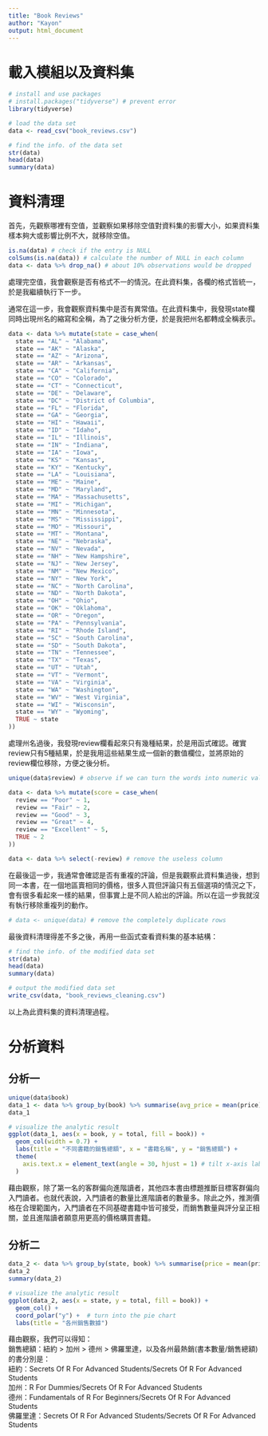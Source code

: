 ---
title: "Book Reviews"
author: "Kayon"
output: html_document
---

# 載入模組以及資料集

```{r, results = "hide"}
# install and use packages
# install.packages("tidyverse") # prevent error
library(tidyverse)
```

```{r, results = "hide"}
# load the data set
data <- read_csv("book_reviews.csv")
```

```{r}
# find the info. of the data set
str(data)
head(data)
summary(data)
```

# 資料清理

首先，先觀察哪裡有空值，並觀察如果移除空值對資料集的影響大小，如果資料集樣本夠大或影響比例不大，就移除空值。

```{r}
is.na(data) # check if the entry is NULL
colSums(is.na(data)) # calculate the number of NULL in each column
data <- data %>% drop_na() # about 10% observations would be dropped
```

處理完空值，我會觀察是否有格式不一的情況。在此資料集，各欄的格式皆統一，於是我繼續執行下一步。

通常在這一步，我會觀察資料集中是否有異常值。在此資料集中，我發現state欄同時出現州名的縮寫和全稱，為了之後分析方便，於是我把州名都轉成全稱表示。

```{r}
data <- data %>% mutate(state = case_when(
  state == "AL" ~ "Alabama",
  state == "AK" ~ "Alaska",
  state == "AZ" ~ "Arizona",
  state == "AR" ~ "Arkansas",
  state == "CA" ~ "California",
  state == "CO" ~ "Colorado",
  state == "CT" ~ "Connecticut",
  state == "DE" ~ "Delaware",
  state == "DC" ~ "District of Columbia",
  state == "FL" ~ "Florida",
  state == "GA" ~ "Georgia",
  state == "HI" ~ "Hawaii",
  state == "ID" ~ "Idaho",
  state == "IL" ~ "Illinois",
  state == "IN" ~ "Indiana",
  state == "IA" ~ "Iowa",
  state == "KS" ~ "Kansas",
  state == "KY" ~ "Kentucky",
  state == "LA" ~ "Louisiana",
  state == "ME" ~ "Maine",
  state == "MD" ~ "Maryland",
  state == "MA" ~ "Massachusetts",
  state == "MI" ~ "Michigan",
  state == "MN" ~ "Minnesota",
  state == "MS" ~ "Mississippi",
  state == "MO" ~ "Missouri",
  state == "MT" ~ "Montana",
  state == "NE" ~ "Nebraska",
  state == "NV" ~ "Nevada",
  state == "NH" ~ "New Hampshire",
  state == "NJ" ~ "New Jersey",
  state == "NM" ~ "New Mexico",
  state == "NY" ~ "New York",
  state == "NC" ~ "North Carolina",
  state == "ND" ~ "North Dakota",
  state == "OH" ~ "Ohio",
  state == "OK" ~ "Oklahoma",
  state == "OR" ~ "Oregon",
  state == "PA" ~ "Pennsylvania",
  state == "RI" ~ "Rhode Island",
  state == "SC" ~ "South Carolina",
  state == "SD" ~ "South Dakota",
  state == "TN" ~ "Tennessee",
  state == "TX" ~ "Texas",
  state == "UT" ~ "Utah",
  state == "VT" ~ "Vermont",
  state == "VA" ~ "Virginia",
  state == "WA" ~ "Washington",
  state == "WV" ~ "West Virginia",
  state == "WI" ~ "Wisconsin",
  state == "WY" ~ "Wyoming",
  TRUE ~ state
))
```

處理州名過後，我發現review欄看起來只有幾種結果，於是用函式確認。確實review只有5種結果，於是我用這些結果生成一個新的數值欄位，並將原始的review欄位移除，方便之後分析。

```{r}
unique(data$review) # observe if we can turn the words into numeric values

data <- data %>% mutate(score = case_when(
  review == "Poor" ~ 1,
  review == "Fair" ~ 2,
  review == "Good" ~ 3,
  review == "Great" ~ 4,
  review == "Excellent" ~ 5,
  TRUE ~ 2
))

data <- data %>% select(-review) # remove the useless column
```

在最後這一步，我通常會確認是否有重複的評論，但是我觀察此資料集過後，想到同一本書，在一個地區賣相同的價格，很多人買但評論只有五個選項的情況之下，會有很多看起來一樣的結果，但事實上是不同人給出的評論。所以在這一步我就沒有執行移除重複列的動作。

```{r}
# data <- unique(data) # remove the completely duplicate rows
```

最後資料清理得差不多之後，再用一些函式查看資料集的基本結構：

```{r}
# find the info. of the modified data set
str(data)
head(data)
summary(data)
```

```{r}
# output the modified data set
write_csv(data, "book_reviews_cleaning.csv")
```

以上為此資料集的資料清理過程。

# 分析資料

## 分析一

```{r}
unique(data$book) 
data_1 <- data %>% group_by(book) %>% summarise(avg_price = mean(price), count = n(), total = avg_price * count, avg_score = mean(score))
data_1

# visualize the analytic result
ggplot(data_1, aes(x = book, y = total, fill = book)) + 
  geom_col(width = 0.7) +
  labs(title = "不同書籍的銷售總額", x = "書籍名稱", y = "銷售總額") +
  theme(
    axis.text.x = element_text(angle = 30, hjust = 1) # tilt x-axis labels
  )
```

藉由觀察，除了第一名的客群偏向進階讀者，其他四本書由標題推斷目標客群偏向入門讀者。也就代表說，入門讀者的數量比進階讀者的數量多。除此之外，推測價格在合理範圍內，入門讀者在不同基礎書籍中皆可接受，而銷售數量與評分呈正相關，並且進階讀者願意用更高的價格購買書籍。

## 分析二

```{r}
data_2 <- data %>% group_by(state, book) %>% summarise(price = mean(price), count = n(), total = price * count, avg_score = mean(score))
data_2
summary(data_2)

# visualize the analytic result
ggplot(data_2, aes(x = state, y = total, fill = book)) +
  geom_col() +
  coord_polar("y") +  # turn into the pie chart
  labs(title = "各州銷售數據")
```

藉由觀察，我們可以得知：  
銷售總額：紐約 > 加州 > 德州 > 佛羅里達，以及各州最熱銷(書本數量/銷售總額)的書分別是：  
紐約：Secrets Of R For Advanced Students/Secrets Of R For Advanced Students  
加州：R For Dummies/Secrets Of R For Advanced Students  
德州：Fundamentals of R For Beginners/Secrets Of R For Advanced Students  
佛羅里達：Secrets Of R For Advanced Students/Secrets Of R For Advanced Students  

